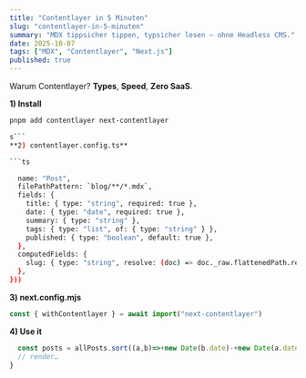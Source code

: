 ```yaml
---
title: "Contentlayer in 5 Minuten"
slug: "contentlayer-in-5-minuten"
summary: "MDX tippsicher tippen, typsicher lesen – ohne Headless CMS."
date: 2025-10-07
tags: ["MDX", "Contentlayer", "Next.js"]
published: true
---
```



<Callout>Warum Contentlayer? **Types**, **Speed**, **Zero SaaS**.</Callout>

**1) Install**
```bash
pnpm add contentlayer next-contentlayer

s```
**2) contentlayer.config.ts**

```ts

  name: "Post",
  filePathPattern: `blog/**/*.mdx`,
  fields: {
    title: { type: "string", required: true },
    date: { type: "date", required: true },
    summary: { type: "string" },
    tags: { type: "list", of: { type: "string" } },
    published: { type: "boolean", default: true },
  },
  computedFields: {
    slug: { type: "string", resolve: (doc) => doc._raw.flattenedPath.replace(/^blog\//, "") },
  },
}))


```
**3) next.config.mjs**

```js
const { withContentlayer } = await import("next-contentlayer")

```
**4) Use it**

```ts
  const posts = allPosts.sort((a,b)=>+new Date(b.date)-+new Date(a.date))
  // render…
}

```